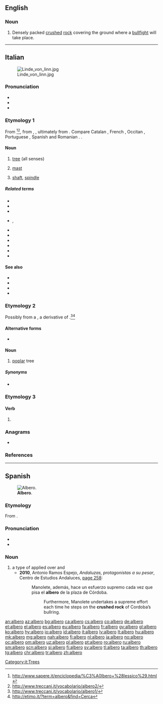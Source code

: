 {{also|alberò}}
==English==

===Noun===
{{en-noun|-}}

# Densely packed [[crushed]] [[rock]] covering the ground where a [[bullfight]] will take place.

----

==Italian==
{{wikipedia|lang=it}}
[[Image:Linde_von_linn.jpg|thumb|right]]

===Pronunciation===
* {{IPA|[ˈalbero]|lang=it}}
* {{hyphenation|àl|be|ro|lang=it}}
* {{audio|it-albero.ogg|Audio (IT)|lang=it}}

===Etymology 1===
From {{inh|it|la|arbor|arbor, arborem}}<ref>http://www.sapere.it/enciclopedia/%C3%A0lbero+%28lessico%29.html</ref><ref>http://www.treccani.it/vocabolario/albero2/</ref>, from {{inh|it|itc-ola|arbōs}}, {{m|la||arbōsis}}, ultimately from {{der|it|ine-pro|*h₂erHdʰ-||high, to grow}}. Compare Catalan {{m|ca|arbre}}, French {{m|fr|arbre}}, Occitan {{m|oc|arbre}}, Portuguese {{m|pt|árvore}}, Spanish {{m|es|árbol}} and Romanian {{m|ro|arbore}}. {{doublet|arbore|lang=it}}.

====Noun====
{{it-noun|m}}

# [[tree]] (all senses)
# {{lb|it|nautical}} [[mast]]
# [[shaft]], [[spindle]]

=====Related terms=====
* {{l|it|alberato}}
* {{l|it|alberatura}}
* {{l|it|alberello}}
* {{l|it|albereta}}, {{l|it|albereto}}
* {{l|it|alberetto}}
* {{l|it|alberino}}
* {{l|it|arboreo}}
* {{l|it|arboreto}}
* {{l|it|arboricoltura}}
* {{l|it|albero di Natale}}

====See also====
* {{l|it|corteccia}}
* {{l|it|fusto}}
* {{l|it|radice}}
* {{l|it|ramo}}

===Etymology 2===
Possibly from a {{inh|it|VL.|*albarus}}, a derivative of {{inh|it|la|albus||white}}.<ref>http://www.treccani.it/vocabolario/albero1/</ref><ref>http://etimo.it/?term=albero&find=Cerca</ref>

====Alternative forms====
* {{l|it|albaro}} {{qualifier|regional}}

====Noun====
{{it-noun|m}}

# [[poplar]] tree

=====Synonyms=====
* {{l|it|pioppo}}

===Etymology 3===

====Verb====
{{head|it|verb form}}

# {{inflection of|alberare||1|s|pres|indc|lang=it}}

===Anagrams===
* {{l|it|albore}}

===References===
<references/>

[[Category:it:Trees]]

----

==Spanish==
{{was fwotd|2013|November|2|lang=es}}
[[File:Alberoenelparque.JPG|thumb|'''Albero'''.]]

===Etymology===
From {{inh|es|la|albārius||pertaining to the whitening of walls}}.

===Pronunciation===
* {{IPA|/alˈbeɾo/|lang=es}}
* {{hyphenation|al|be|ro|lang=es}}

===Noun===
{{es-noun|m}}

# a type of {{l|en|crush|crushed}} {{l|en|rock}} applied over {{l|en|garden|gardens}} and {{l|en|bullring}} {{l|en|arena|arenas}}
#* '''2010''', Antonio Ramos Espejo, ''Andaluzas, protagonistas a su pesar'', Centro de Estudios Andaluces, [http://books.google.com/books?id=qcAD-ME3SXYC&pg=PA258&dq=%22albero%22#v=onepage page 258]:
#*: Manolete, además, hace un esfuerzo supremo cada vez que pisa el '''albero''' de la plaza de Córdoba.
#*:: Furthermore, Manolete undertakes a supreme effort each time he steps on the '''crushed rock''' of Cordoba’s bullring.

[[an:albero]]
[[az:albero]]
[[bg:albero]]
[[ca:albero]]
[[cs:albero]]
[[co:albero]]
[[de:albero]]
[[et:albero]]
[[el:albero]]
[[es:albero]]
[[eu:albero]]
[[fa:albero]]
[[fr:albero]]
[[gv:albero]]
[[gl:albero]]
[[ko:albero]]
[[hy:albero]]
[[io:albero]]
[[id:albero]]
[[it:albero]]
[[lv:albero]]
[[lt:albero]]
[[hu:albero]]
[[mk:albero]]
[[mg:albero]]
[[nah:albero]]
[[fj:albero]]
[[nl:albero]]
[[ja:albero]]
[[no:albero]]
[[oc:albero]]
[[om:albero]]
[[uz:albero]]
[[pl:albero]]
[[pt:albero]]
[[ro:albero]]
[[ru:albero]]
[[sm:albero]]
[[scn:albero]]
[[si:albero]]
[[fi:albero]]
[[sv:albero]]
[[tl:albero]]
[[ta:albero]]
[[th:albero]]
[[tg:albero]]
[[chr:albero]]
[[tr:albero]]
[[zh:albero]]